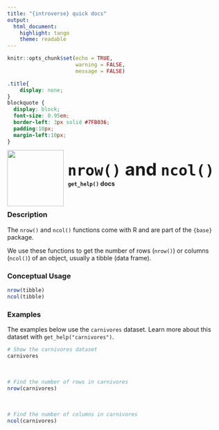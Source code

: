 ```yaml
---
title: "{introverse} quick docs"
output: 
  html_document:
    highlight: tango
    theme: readable
---
```



```r
knitr::opts_chunk$set(echo = TRUE, 
                      warning = FALSE, 
                      message = FALSE)
```

```css
.title{
    display: none;
}
blockquote {
  display: block;
  font-size: 0.95em;
  border-left: 3px solid #7FB036;
  padding:10px;
  margin-left:10px;
}
```

<div>
<br>
 <img src = "logo.png" style = "float:left;height:130px;margin-top:-20px;">
 <span style = "font-weight:bold;font-size:40px;"> 
  &nbsp;<code>nrow()</code> and <code>ncol()</code>
 </span>
 <br>
 <b>&nbsp;&nbsp;&nbsp;<code>get_help()</code> docs</b>
</div>
<br>

### Description

The `nrow()` and `ncol()` functions come with R and are part of the `{base}` package.
  
We use these functions to get the number of rows (`nrow()`) or columns (`ncol()`) of an object, usually a tibble (data frame).

### Conceptual Usage 

```r
nrow(tibble)
ncol(tibble)
```

### Examples

The examples below use the `carnivores` dataset. Learn more about this dataset with `get_help("carnivores")`.

```r
# Show the carnivores dataset
carnivores
```

<br>

```r
# Find the number of rows in carnivores
nrow(carnivores)
```

<br>

```r
# Find the number of columns in carnivores
ncol(carnivores)
```
